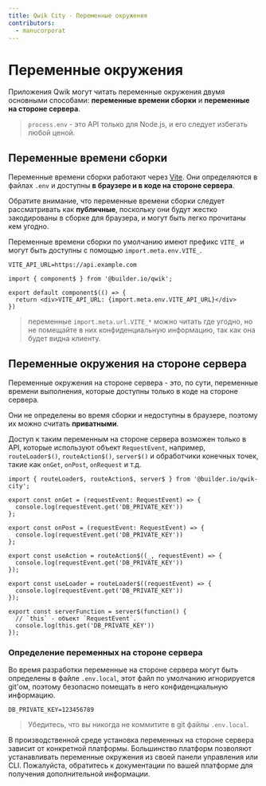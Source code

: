 ```yaml
---
title: Qwik City - Переменные окружения
contributors:
  - manucorporat
---
```


# Переменные окружения

Приложения Qwik могут читать переменные окружения двумя основными способами: **переменные времени сборки** и **переменные на стороне сервера**.

> `process.env` - это API только для Node.js, и его следует избегать любой ценой.

## Переменные времени сборки

Переменные времени сборки работают через [Vite](https://vitejs.dev/guide/env-and-mode.html). Они определяются в файлах `.env` и доступны **в браузере и в коде на стороне сервера**.

Обратите внимание, что переменные времени сборки следует рассматривать как **публичные**, поскольку они будут жестко закодированы в сборке для браузера, и могут быть легко прочитаны кем угодно.

Переменные времени сборки по умолчанию имеют префикс `VITE_` и могут быть доступны с помощью `import.meta.env.VITE_`.

```tsx title=".env" /VITE_API_URL/#a
VITE_API_URL=https://api.example.com
```

```tsx {4} /VITE_API_URL/#a title="src/routes/index.tsx"
import { component$ } from '@builder.io/qwik';

export default component$(() => {
  return <div>VITE_API_URL: {import.meta.env.VITE_API_URL}</div>
})
```

> переменные `import.meta.url.VITE_*` можно читать где угодно, но не помещайте в них конфиденциальную информацию, так как она будет видна клиенту.

## Переменные окружения на стороне сервера

Переменные окружения на стороне сервера - это, по сути, переменные времени выполнения, которые доступны только в коде на стороне сервера.

Они не определены во время сборки и недоступны в браузере, поэтому их можно считать **приватными**.

Доступ к таким переменным на стороне сервера возможен только в API, которые используют объект `RequestEvent`, например, `routeLoader$()`, `routeAction$()`, `server$()` и обработчики конечных точек, такие как `onGet`, `onPost`, `onRequest` и т.д.

```tsx /DB_PRIVATE_KEY/ title="src/routes/index.tsx"
import { routeLoader$, routeAction$, server$ } from '@builder.io/qwik-city';

export const onGet = (requestEvent: RequestEvent) => {
  console.log(requestEvent.get('DB_PRIVATE_KEY'))
};

export const onPost = (requestEvent: RequestEvent) => {
  console.log(requestEvent.get('DB_PRIVATE_KEY'))
};

export const useAction = routeAction$((_, requestEvent) => {
  console.log(requestEvent.get('DB_PRIVATE_KEY'))
});

export const useLoader = routeLoader$((requestEvent) => {
  console.log(requestEvent.get('DB_PRIVATE_KEY'))
});

export const serverFunction = server$(function() {
  // `this` - объект `RequestEvent`.
  console.log(this.get('DB_PRIVATE_KEY'))
});
```

### Определение переменных на стороне сервера

Во время разработки переменные на стороне сервера могут быть определены в файле `.env.local`, этот файл по умолчанию игнорируется git'ом, поэтому безопасно помещать в него конфиденциальную информацию.

```env title=".env.local"
DB_PRIVATE_KEY=123456789
```

> Убедитесь, что вы никогда не коммитите в git файлы `.env.local`.

В производственной среде установка переменных на стороне сервера зависит от конкретной платформы. Большинство платформ позволяют устанавливать переменные окружения из своей панели управления или CLI. Пожалуйста, обратитесь к документации по вашей платформе для получения дополнительной информации.
